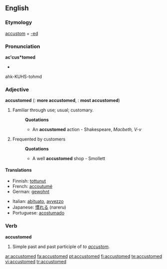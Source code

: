 ==English==

===Etymology===
[[accustom]] + [[-ed]]

===Pronunciation===
'''ac'cus*tomed'''
*{{audio|En-ca-accustomed.ogg|Audio (CA)}}
ahk-KUHS-tohmd

===Adjective===
'''accustomed'''  ({{compar}}: '''more accustomed''', {{superl}}: '''most accustomed''')

# Familiar through use; usual; customary.
#:'''Quotations'''
#:*An '''accustomed''' action - Shakespeare, ''Macbeth, V-v''
# {{obsolete}} Frequented by customers
#:'''Quotations'''
#:*A well '''accustomed''' shop - Smollett

====Translations====
{{trans-top|familiar}}
*Finnish: [[tottunut]]
*French: [[accoutumé]]
*German: [[gewohnt]]
{{trans-mid}}
*Italian: [[abituato]], [[avvezzo]]
*Japanese: [[慣れる]] (nareru)
*Portuguese: [[acostumado]] {{m}}
{{trans-bottom}}

===Verb===
'''accustomed'''

# Simple past and past participle of ''to [[accustom]]''.

[[ar:accustomed]]
[[fa:accustomed]]
[[pt:accustomed]]
[[fi:accustomed]]
[[te:accustomed]]
[[vi:accustomed]]
[[tr:accustomed]]